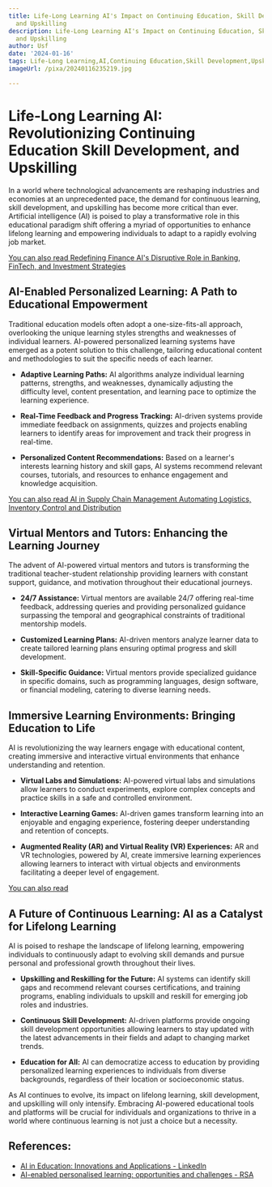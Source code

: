 ```yaml
---
title: Life-Long Learning AI's Impact on Continuing Education, Skill Development,
  and Upskilling
description: Life-Long Learning AI's Impact on Continuing Education, Skill Development,
  and Upskilling
author: Usf
date: '2024-01-16'
tags: Life-Long Learning,AI,Continuing Education,Skill Development,Upskilling
imageUrl: /pixa/20240116235219.jpg

---
```

# Life-Long Learning AI: Revolutionizing Continuing  Education Skill Development, and Upskilling

In a world  where  technological  advancements are reshaping industries and economies at an unprecedented pace, the demand for continuous learning, skill development, and upskilling has become more critical  than ever. Artificial intelligence (AI) is poised to play a transformative role in this  educational paradigm shift offering a myriad of opportunities to enhance lifelong learning and empowering individuals to adapt to a rapidly evolving job market.

[You can also read Redefining Finance AI's Disruptive Role in Banking,  FinTech, and Investment Strategies](Redefining%20Finance%20AI%27s%20Disruptive%20Role%20in%20Banking%2C%20FinTech%2C%20and%20Investment%20Strategies)


## **AI-Enabled  Personalized Learning: A Path to Educational Empowerment**

Traditional education models often adopt  a one-size-fits-all approach, overlooking the unique learning styles strengths  and weaknesses of individual learners. AI-powered personalized learning systems have emerged as a potent solution to this challenge, tailoring educational  content and methodologies to suit the specific needs of each learner.

-  **Adaptive Learning Paths:** AI algorithms  analyze individual learning patterns, strengths, and weaknesses, dynamically adjusting the difficulty level, content  presentation, and learning pace to optimize the learning  experience.

- **Real-Time Feedback and Progress Tracking:** AI-driven systems provide immediate feedback on assignments, quizzes and projects enabling learners to identify areas for improvement  and track their progress in real-time.

- **Personalized Content Recommendations:** Based on a learner's interests learning history and skill gaps, AI systems recommend relevant courses,  tutorials, and resources to enhance  engagement and knowledge acquisition.

[You can also read AI in  Supply Chain Management Automating  Logistics, Inventory Control  and Distribution](AI%20in%20Supply%20Chain%20Management%20Automating%20Logistics%2C%20Inventory%20Control%2C%20and%20Distribution)


## **Virtual Mentors and  Tutors: Enhancing the Learning Journey**

The  advent of  AI-powered virtual mentors and tutors  is transforming the traditional teacher-student relationship providing learners with constant support, guidance, and motivation throughout their  educational journeys.

- **24/7 Assistance:**  Virtual mentors are available 24/7 offering real-time feedback,  addressing queries  and providing personalized guidance surpassing the temporal and  geographical constraints of traditional mentorship models.

- **Customized Learning Plans:** AI-driven mentors analyze learner data to create tailored learning  plans ensuring optimal progress and skill development.

- **Skill-Specific Guidance:** Virtual mentors provide  specialized guidance in specific domains, such as programming languages, design software, or financial modeling, catering to diverse learning needs.

## **Immersive Learning Environments: Bringing Education to Life**

AI is  revolutionizing the way  learners engage with educational content, creating immersive and interactive virtual environments that enhance understanding and retention.

- **Virtual  Labs and Simulations:** AI-powered virtual labs and  simulations allow learners to conduct experiments, explore complex concepts and practice skills  in a safe and controlled  environment.

- **Interactive  Learning Games:** AI-driven games transform learning into an enjoyable and engaging experience, fostering deeper understanding and retention of concepts.

- **Augmented Reality (AR) and  Virtual  Reality (VR) Experiences:** AR and VR  technologies, powered by AI, create  immersive learning experiences allowing learners to interact with virtual objects and environments facilitating a deeper level of  engagement.

[You can also read ]()


## **A Future of Continuous Learning: AI  as  a Catalyst for Lifelong Learning**

AI is poised to reshape the landscape of lifelong learning, empowering individuals  to  continuously adapt to evolving skill demands and pursue personal and professional growth throughout their lives.

- **Upskilling and Reskilling for the Future:** AI systems can identify skill gaps and recommend relevant courses certifications, and training programs,  enabling individuals to upskill and  reskill for emerging job roles  and industries.

- **Continuous Skill Development:** AI-driven  platforms provide ongoing skill development  opportunities allowing learners to stay updated with the latest advancements in their fields and adapt to changing market trends.

- **Education for All:** AI can  democratize access  to education by providing  personalized learning  experiences to individuals from  diverse backgrounds, regardless of their location or socioeconomic status.

As AI continues to evolve, its impact on lifelong learning, skill development, and upskilling will only  intensify. Embracing AI-powered educational tools and platforms will be crucial for individuals and organizations to thrive in a  world where  continuous learning is not just a choice but a necessity.

## References:
- [AI in Education: Innovations and Applications - LinkedIn](https://www.linkedin.com/pulse/ai-education-innovations-applications-inbuiltdata-znhec)
- [AI-enabled personalised learning: opportunities and challenges - RSA](https://www.thersa.org/blog/2023/08/ai-enabled-personalised-learning-opportunities-challenges)
